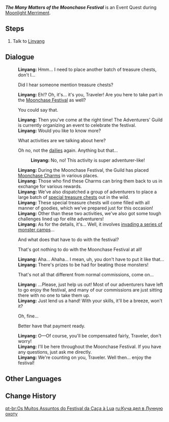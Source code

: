 {{Quest Infobox
|id            = 72664
|image         = <!-- Event Quest The Many Matters of the Moonchase Festival.png -->
|type          = World
|region        = Liyue
|area          = Sea of Clouds
|subarea       = Liyue Harbor
|event_name    = Moonlight Merriment
|requirement   = Complete [[One for the Foodies, Two for the Show]]
|startLocation = [[Liyue Harbor]], [[Liyue]]
|next          = 
|characters    = Linyang; Traveler
}}
'''''The Many Matters of the Moonchase Festival''''' is an Event Quest during [[Moonlight Merriment]].

==Steps==
# Talk to [[Linyang]]

==Dialogue==
{{Quest Description|Linyang of the Liyue Adventurers' Guild seems to have something to say to you...}}
{{Dialogue Start}}
:'''Linyang:''' Hmm... I need to place another batch of treasure chests, don't I...
:{{DIcon}} Did I hear someone mention treasure chests?
:'''Linyang:''' Eh!? Oh, it's... it's you, Traveler! Are you here to take part in the [[Moonchase Festival]] as well?
:{{DIcon}} You could say that.
:'''Linyang:''' Then you've come at the right time! The Adventurers' Guild is currently organizing an event to celebrate the festival.
:'''Linyang:''' Would you like to know more?
:{{DIcon}} What activities are we talking about here?
:{{DIcon}} Oh no, not the [[Commissions|dailies]] again. Anything but that...
::'''Linyang:''' No, no! This activity is super adventurer-like!
:'''Linyang:''' During the Moonchase Festival, the Guild has placed [[Moonchase Charm]]s in various places.
:'''Linyang:''' Those who find these Charms can bring them back to us in exchange for various rewards.
:'''Linyang:''' We've also dispatched a group of adventurers to place a large batch of [[Mystmoon Chest|special treasure chests]] out in the wild.
:'''Linyang:''' These special treasure chests will come filled with all manner of goodies, which we've prepared just for this occasion!
:'''Linyang:''' Other than these two activities, we've also got some tough challenges lined up for elite adventurers!
:'''Linyang:''' As for the details, it's... Well, it involves [[Trail of Delicacies|invading a series of monster camps]]...
:{{DIcon}} And what does that have to do with the festival?
:{{DIcon}} That's got nothing to do with the Moonchase Festival at all!
:'''Linyang:''' Aha... Ahaha... I mean, uh, you don't have to put it like that...
:'''Linyang:''' There's prizes to be had for beating those monsters!
:{{DIcon}} That's not all that different from normal commissions, come on...
:'''Linyang:''' ...Please, just help us out! Most of our adventurers have left to go enjoy the festival, and many of our commissions are just sitting there with no one to take them up.
:'''Linyang:''' Just lend us a hand! With your skills, it'll be a breeze, won't it?
:{{DIcon}} Oh, fine...
:{{DIcon}} Better have that payment ready.
:'''Linyang:''' O&mdash;Of course, you'll be compensated fairly, Traveler, don't worry!
:'''Linyang:''' I'll be here throughout the Moonchase Festival. If you have any questions, just ask me directly.
:'''Linyang:''' We're counting on you, Traveler. Well then... enjoy the festival!
{{Dialogue End}}

==Other Languages==
{{Other Languages
|en      = The Many Matters of the Moonchase Festival
|zhs     = 逐月节的诸多事宜
|zhs_rm  = Zúyuè-jié de Zhūduō Shìyí
|zht     = 逐月節的諸多事宜
|zht_rm  = Zúyuè-jié de Zhūduō Shìyí
|zh_tl   = The Many Matters of the Moonchase Festival
|ja      = 月逐い祭の数々
|ja_rm   = Tsuki'oi-sai no Kazukazu
|ja_tl   = The Many Matters of the Moonchase Festival
|ko      = 공사가 다망한 축월절
|ko_tl   = The Many Public and Private Matters of the Moonchase Festival
|es      = Asuntos del Festival de la Luna
|es_tl   = Matters of the Moon Festival
|fr      = Préparation du Festival de désilune
|fr_tl   = Preparation of the Desilune Festival
|fr_note = {{fr|Désilune}} is a portmanteau made of {{fr|'''dési'''re|desire}} and {{fr|'''lune'''|moon.}}
|ru      = Куча дел в Лунную охоту
|ru_tl   = Lots of Things During Moon Hunt
|th      = เรื่องต่าง ๆ ของเทศกาล Moonchase
|th_rm   = 
|th_tl   = 
|vi      = Lễ Trục Nguyệt Trăm Sự Bộn Bề
|vi_tl   = 
|de      = Die vielen Angelegenheiten des Vollmondtanzes
|de_tl   = The Many Matters of The Moonchase Festival
|id      = Beragam Urusan di Festival Moonchase
|id_tl   = Various Affairs at the Moonchase Festival
|pt      = Os Muitos Assuntos do Festival da Caça à Lua
|pt_tl   = The Many Topics of the Moonchase Festival
}}

==Change History==
{{Change History|2.1}}

[[pt-br:Os Muitos Assuntos do Festival da Caça à Lua]]
[[ru:Куча дел в Лунную охоту]]